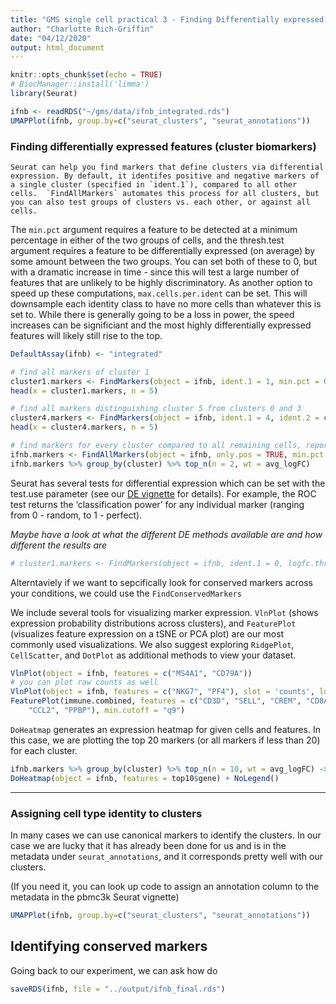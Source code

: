 ```yaml
---
title: "GMS single cell practical 3 - Finding Differentially expressed genes"
author: "Charlotte Rich-Griffin"
date: "04/12/2020"
output: html_document
---
```


```r
knitr::opts_chunk$set(echo = TRUE)
# BiocManager::install('limma')
library(Seurat)

```



```r
ifnb <- readRDS("~/gms/data/ifnb_integrated.rds")
UMAPPlot(ifnb, group.by=c("seurat_clusters", "seurat_annotations"))
```


### Finding differentially expressed features (cluster biomarkers)
	
	Seurat can help you find markers that define clusters via differential expression. By default, it identifes positive and negative markers of a single cluster (specified in `ident.1`), compared to all other cells.  `FindAllMarkers` automates this process for all clusters, but you can also test groups of clusters vs. each other, or against all cells.

The `min.pct` argument requires a feature to be detected at a minimum percentage in either of the two groups of cells, and the thresh.test argument requires a feature to be differentially expressed (on average) by some amount between the two groups. You can set both of these to 0, but with a dramatic increase in time - since this will test a large number of features that are unlikely to be highly discriminatory. As another option to speed up these computations, `max.cells.per.ident` can be set. This will downsample each identity class to have no more cells than whatever this is set to. While there is generally going to be a loss in power, the speed increases can be significiant and the most highly differentially expressed features will likely still rise to the top.
```r
DefaultAssay(ifnb) <- "integrated"

```


```r
# find all markers of cluster 1
cluster1.markers <- FindMarkers(object = ifnb, ident.1 = 1, min.pct = 0.25)
head(x = cluster1.markers, n = 5)
```


```r
# find all markers distinguishing cluster 5 from clusters 0 and 3
cluster4.markers <- FindMarkers(object = ifnb, ident.1 = 4, ident.2 = c(0, 8), min.pct = 0.25)
head(x = cluster4.markers, n = 5)
```


```r
# find markers for every cluster compared to all remaining cells, report only the positive ones
ifnb.markers <- FindAllMarkers(object = ifnb, only.pos = TRUE, min.pct = 0.25, logfc.threshold = 0.25)
ifnb.markers %>% group_by(cluster) %>% top_n(n = 2, wt = avg_logFC)
```

Seurat has several tests for differential expression which can be set with the test.use parameter (see our [DE vignette](http://satijalab01.nygenome.org/seurat/v3.0/de_vignette.html) for details). For example, the ROC test returns the 'classification power' for any individual marker (ranging from 0 - random, to 1 - perfect).

*Maybe have a look at what the different DE methods available are and how different the results are*

```r
# cluster1.markers <- FindMarkers(object = ifnb, ident.1 = 0, logfc.threshold = 0.25, test.use = "roc", only.pos = TRUE)
```

Alterntaviely if we want to sepcifically look for conserved markers across your conditions, we could use the `FindConservedMarkers`

We include several tools for visualizing marker expression. `VlnPlot` (shows expression probability distributions across clusters), and `FeaturePlot` (visualizes feature expression on a tSNE or PCA plot) are our most commonly used visualizations. We also suggest exploring `RidgePlot`, `CellScatter`, and `DotPlot` as additional methods to view your dataset.

```r
VlnPlot(object = ifnb, features = c("MS4A1", "CD79A"))
# you can plot raw counts as well
VlnPlot(object = ifnb, features = c("NKG7", "PF4"), slot = 'counts', log = TRUE)
FeaturePlot(immune.combined, features = c("CD3D", "SELL", "CREM", "CD8A", "GNLY", "CD79A", "FCGR3A", 
    "CCL2", "PPBP"), min.cutoff = "q9")
```

`DoHeatmap` generates an expression heatmap for given cells and features. In this case, we are plotting the top 20 markers (or all markers if less than 20) for each cluster.

```r
ifnb.markers %>% group_by(cluster) %>% top_n(n = 10, wt = avg_logFC) -> top10
DoHeatmap(object = ifnb, features = top10$gene) + NoLegend()
```

***
### Assigning cell type identity to clusters
	
In many cases we can use canonical markers to identify the clusters. 
In our case we are lucky that it has already been done for us and is in the metadata under `seurat_annotations`, and it corresponds pretty well with our clusters.

(If you need it, you can look up code to assign an annotation column to the metadata in the pbmc3k Seurat vignette)

```r
UMAPPlot(ifnb, group.by=c("seurat_clusters", "seurat_annotations"))
```

## Identifying conserved markers
Going back to our experiment, we can ask how do 


```r
saveRDS(ifnb, file = "../output/ifnb_final.rds")
```